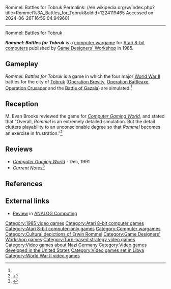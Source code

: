 Rommel: Battles for Tobruk
Permalink: //en.wikipedia.org/w/index.php?title=Rommel%3A_Battles_for_Tobruk&oldid=1224119465
Accessed on: 2024-06-26T16:59:04.949601



------
Rommel: Battles for Tobruk
{{Short description|1985 video game}}

{{Infobox video game
| collapsible = 
| state = 
| italic title = 
| title = Rommel: Battles for Tobruk
| image = Rommel Battles for Tobruk cover.jpg
| alt = 
| caption = 
| developer = 
| publisher = [[Game Designers' Workshop]]
| series = 
| engine = [[Atari 8-bit]]
| platforms = 
| released = 1985
| genre = Strategy
| modes = 
}}

'''''Rommel: Battles for Tobruk''''' is a [[computer wargame]] for [[Atari 8-bit computers]] published by [[Game Designers' Workshop]] in 1985.

==Gameplay==
''Rommel: Battles for Tobruk'' is a game in which the four major [[World War II]] battles for the city of [[Tobruk]] ([[Operation Brevity]], [[Operation Battleaxe]], [[Operation Crusader]] and the [[Battle of Gazala]]) are simulated.<ref name="CGW32"/>

==Reception==
M. Evan Brooks reviewed the game for ''[[Computer Gaming World]]'', and stated that "Overall, ''Rommel'' is an extremely detailed simulation. But the detail clutters playability to an unconscionable degree so that ''Rommel'' becomes an exercise in frustration."<ref name="CGW32">{{cite magazine |last=Brooks |first=M. Evan |title=Rommel: Battles for Tobruk |magazine=Computer Gaming World |date=November 1986 |volume=1 |issue=32 |pages=46–48}}</ref>

==Reviews==
*''[[Computer Gaming World]]'' - Dec, 1991
*''Current Notes''<ref>{{cite web | url=https://archive.org/details/CurrentNotesVol7No1Feb1987/page/n15/mode/2up | title=Current Notes Volume 7 Number 1 February 1987 | date=February 1987 }}</ref>

==References==
{{reflist}}

==External links==
*[https://archive.org/details/analog-computing-magazine-53/page/n93/mode/2up Review] in [[ANALOG Computing]]

[[Category:1985 video games]]
[[Category:Atari 8-bit computer games]]
[[Category:Atari 8-bit computer-only games]]
[[Category:Computer wargames]]
[[Category:Cultural depictions of Erwin Rommel]]
[[Category:Game Designers' Workshop games]]
[[Category:Turn-based strategy video games]]
[[Category:Video games about Nazi Germany]]
[[Category:Video games developed in the United States]]
[[Category:Video games set in Libya]]
[[Category:World War II video games]]